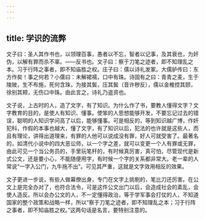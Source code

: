 ```yaml
---
---
---
```

title: 学识的流弊
---




文子曰：圣人其作书也，以领理百事，愚者以不忘，智者以记事，及其衰也，为奸伪，以解有罪而杀不辜。——反书也。文子曰：察于刀笔之迹者，即不知理乱之本。习于行阵之事者，即不知庙胜之权。庄子曰：儒以诗礼发冢。大儒胪传曰：东方作矣！事之何若？小儒曰：未解裙襦，口中有珠。诗固有之曰：青青之麦，生于陵陂，生不布施，死何含珠，为接其鬓，压其鬓（音许秽反），儒以金椎控其颐，徐别其颊，无伤口中珠。由此言之，诗礼乃盗资也。

文子说，上古时的人，造了文字，有了知识。为什么作了书，要教人懂得文字？文字教育的目的，是使人有知识、懂事。使笨的人思想能够开发，不要忘记过去的错误，聪明的人知识学问高了以后，能够懂事。可是相反的，等到知识越广博，作奸犯科，作假的本事也越大，懂了文字，有了知识以后，犯法的也许就是这些人，而且有理论，讲得出道理来，有罪的人他可以说成没有罪，好人可就受害了。最著名的，如清代小说中的四大恶讼师，以一个字之差，就可以变更一个人有罪或无罪，由此可见一个当公务员的，手里玩笔杆的，有时候真厉害，真可怕，尽管现代是新式公文，还是要小心，不能随便用字，有时候一个字的关系都非常大。老一辈的人常说“一字入公门，九牛拖不出”。可见其严重，这就是文字效用相反的效果。

文子更进一步说，有些人做幕僚出身，专门在文字上挑剔的，笔比刀还厉害。在公文上是完全办对了，也符合法令，可是这件公文出门以后，会造成社会的紊乱，会使人造反。所以会办公文的人，不一定懂得政治，等于学军事会打仗的人，不知道国家的整个政策和战略一样，所以“察于刀笔之迹者，即不知理乱之本；习于行阵之事者，即不知庙胜之权。”这两句话是名言，要特别注意的。